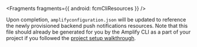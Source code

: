 
<Fragments fragments={{ android: fcmCliResources }} />

Upon completion, `amplifyconfiguration.json` will be updated to reference the newly provisioned backend push notifications resources. Note that this file should already be generated for you by the Amplify CLI as a part of your project if you followed the [project setup walkthrough](/[platform]/start/project-setup/prerequisites/).
